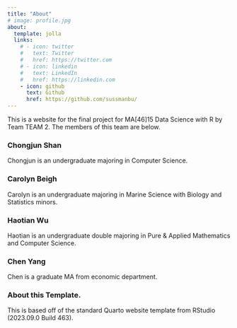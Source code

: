 ```yaml
---
title: "About"
# image: profile.jpg
about:
  template: jolla
  links:
    # - icon: twitter
    #   text: Twitter
    #   href: https://twitter.com
    # - icon: linkedin
    #   text: LinkedIn
    #   href: https://linkedin.com
    - icon: github
      text: Github
      href: https://github.com/sussmanbu/
---
```


This is a website for the final project for MA\[46\]15 Data Science with R by Team TEAM 2. The members of this team are below.

### Chongjun Shan

Chongjun is an undergraduate majoring in Computer Science.

### Carolyn Beigh

Carolyn is an undergraduate majoring in Marine Science with Biology and Statistics minors.

### Haotian Wu

Haotian is an undergraduate double majoring in Pure & Applied Mathematics and Computer Science.

### Chen Yang

Chen is a graduate MA from economic department.

<!-- Please leave in the information below -->

### About this Template.

This is based off of the standard Quarto website template from RStudio (2023.09.0 Build 463).
